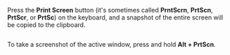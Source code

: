 Press the **Print Screen** button (it's sometimes called **PrntScrn**, **PrtScn**, **PrtScr**, or **PrtSc**) on the keyboard, and a snapshot of the entire screen will be copied to the clipboard.

<Image width="700px" withBackground imageId="1682078380289" alt="" />

To take a screenshot of the active window, press and hold **Alt + PrtScn**.